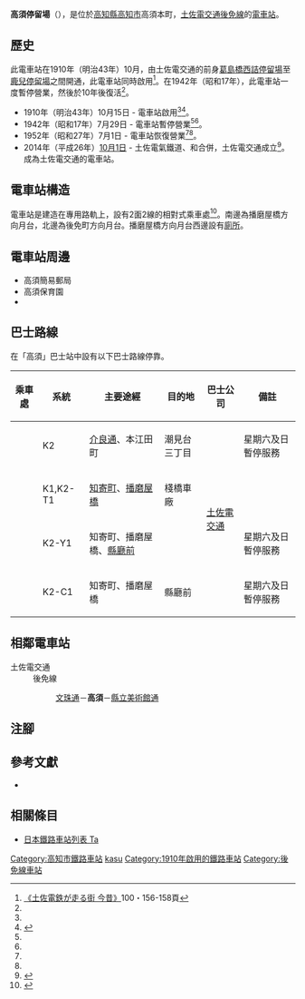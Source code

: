 {{Infobox station
|公司色 = #3399cc
|站名 = 高須
|圖片 = Toden-takasu.jpg
|圖片說明 = 200形221號電車停靠中
|日文原名 = 高須
|平假名 = たかす
|羅馬拼音 = Takasu
|副站名 = 
|所在地 = {{JPN}}[[高知縣|高知縣]][[高知市|高知市]]高須本町
|座標 = {{coord|33|33|33.69|N|133|34|37.19|E|type:railwaystation_region:JP-24|display=inline,title}}
|車站構造 = [[地面車站|地面車站]]
|月台配置 = 2面2線
|啟用年月日 = 1910年（明治43年）10月15日
|廢站年月日 = 
|乘客人數 = 
|上下車人次 = 
|統計年度 = 
|轉車 = 
|全寬備註 = 
|adjacent = {{Adjacent stations|system=土佐電交通|line=後免線|left=文珠通|right=縣立美術館通|note-left=0.2km|note-mid=距離[[後免町站|後免町]]7.6km|note-right=0.2km}}
}}
'''高須停留場'''（{{jpn|j=高須停留場|hg=たかすていりゅうじょう|rm=Takasu teiryūjō|f=y}}），是位於[[高知縣|高知縣]][[高知市|高知市]]高須本町，[[土佐電交通|土佐電交通]][[後免線|後免線]]的[[電車站|電車站]]。

== 歷史 ==
此電車站在1910年（明治43年）10月，由土佐電交通的前身{{Translink|ja|土佐電気鉄道|土佐電氣鐵道}}[[知寄町三丁目停留場|葛島橋西詰停留場]]至[[鹿兒停留場|鹿兒停留場]]之間開通，此電車站同時啟用<ref name=konjaku>[[#konjaku|《土佐電鉄が走る街 今昔》]]100・156-158頁</ref>。在1942年（昭和17年），此電車站一度暫停營業，然後於10年後復活<ref name=konjaku/>。

* 1910年（明治43年）10月15日 - {{Translink|ja|土佐電気鉄道|土佐電氣鐵道}}電車站啟用<ref name=konjaku/><ref name=chizu60>{{Cite book|author=[[今尾惠介|今尾惠介]]（監修） |title={{Translink|ja|日本鉄道旅行地図帳|日本鐵道旅行地圖帳}} |publisher=[[新潮社|新潮社]] |volume=11 中国四国 |year=2009 |isbn=978-4-10-790029-6 |page=60|language=ja}}</ref>。
* 1942年（昭和17年）7月29日 - 電車站暫停營業<ref name=konjaku/><ref name=chizu60/>。
* 1952年（昭和27年）7月1日 - 電車站恢復營業<ref name=konjaku/><ref name=chizu60/>。
* 2014年（平成26年）[[10月1日|10月1日]] - 土佐電氣鐵道、{{Translink|ja|高知県交通|高知縣交通}}和{{Translink|ja|土佐電ドリームサービス|土佐電Dream Service}}合併，土佐電交通成立<ref>{{Cite news |title=とさでん交通：「再出発」 「便利な市民の足に」高知で設立式 新デザインの車両披露 |newspaper=[[毎日新聞|毎日新聞]] |date=2014-10-02 |author=上野宏人 |publisher=毎日新聞社|language=ja}}</ref>。成為土佐電交通的電車站。

== 電車站構造 ==
電車站是建造在專用路軌上，設有2面2線的相對式乘車處<ref name=line>{{Cite book|author=川島令三 |authorlink=川島令三 |title=四国・九州ライン 全線・全駅・全配線 |year=2013 |publisher=[[講談社|講談社]] |series=【図説】 日本の鉄道 |isbn=978-4-06-295161-6 |volume=第2巻 四国西部エリア |pages=37・91頁|language=ja}}</ref>。南邊為播磨屋橋方向月台，北邊為後免町方向月台。播磨屋橋方向月台西邊設有[[廁所|廁所]]。

== 電車站周邊 ==
* 高須簡易郵局
* 高須保育園
* {{Translink|ja|国道195号|國道195號}}

== 巴士路線 ==
在「高須」巴士站中設有以下巴士路線停靠。
{| class="wikitable"
!乘車處!!系統!!主要途經!!目的地!!巴士公司!!備註
|-
|rowspan="1"| ||K2||[[介良通停留場|介良通]]、本江田町||潮見台三丁目||rowspan="4"|[[土佐電交通|土佐電交通]]||星期六及日暫停服務
|-
|rowspan="3"| ||K1,K2-T1||[[知寄町停留場|知寄町]]、[[播磨屋橋停留場|播磨屋橋]]||棧橋車廠||
|-
|K2-Y1||知寄町、播磨屋橋、[[縣廳前停留場_(高知縣)|縣廳前]]||{{Translink|ja|高知学芸中学校・高等学校|高知學藝中學·高等學校|學藝高校}}||星期六及日暫停服務
|-
|K2-C1||知寄町、播磨屋橋||縣廳前||星期六及日暫停服務
|}

== 相鄰電車站 ==
; 土佐電交通
: 後免線
:: [[文珠通停留場|文珠通]]－'''高須'''－[[縣立美術館通停留場|縣立美術館通]]
== 注腳 ==
{{Reflist}}
== 參考文獻 ==
* {{Cite book|author=土佐電鉄の電車とまちを愛する会 |title=土佐電鉄が走る街 今昔 |year=2006 |publisher=[[JTB出版|JTB出版]] |series=JTB Can Books |isbn=4-533-06411-6|language=ja |ref=konjaku}}
== 相關條目 ==
{{Commonscat|Takasu Station (Kochi)}}
* [[日本鐵路車站列表_Ta|日本鐵路車站列表 Ta]]
{{後免線}}
{{DEFAULTSORT:Takasu}}
[[Category:高知市鐵路車站|Category:高知市鐵路車站]]
[[Category:日本鐵路車站_Ta|kasu]]
[[Category:1910年啟用的鐵路車站|Category:1910年啟用的鐵路車站]]
[[Category:後免線車站|Category:後免線車站]]